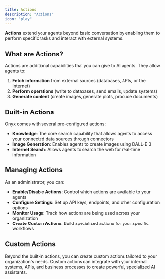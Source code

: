 ```yaml
---
title: Actions
description: "Actions"
icon: "play"
---
```


**Actions** extend your agents beyond basic conversation by enabling them to perform specific tasks and interact with external systems.

## What are Actions?

Actions are additional capabilities that you can give to AI agents. They allow agents to:

1. **Fetch information** from external sources (databases, APIs, or the Internet)
2. **Perform operations** (write to databases, send emails, update systems)
3. **Generate content** (create images, generate plots, produce documents)

## Built-in Actions

Onyx comes with several pre-configured actions:

- **Knowledge**: The core search capability that allows agents to access your connected data sources through connectors
- **Image Generation**: Enables agents to create images using DALL-E 3  
- **Internet Search**: Allows agents to search the web for real-time information

## Managing Actions

As an administrator, you can:

- **Enable/Disable Actions**: Control which actions are available to your agents
- **Configure Settings**: Set up API keys, endpoints, and other configuration options
- **Monitor Usage**: Track how actions are being used across your organization
- **Create Custom Actions**: Build specialized actions for your specific workflows

## Custom Actions

Beyond the built-in actions, you can create custom actions tailored to your organization's needs. Custom actions can integrate with your internal systems, APIs, and business processes to create powerful, specialized AI assistants.